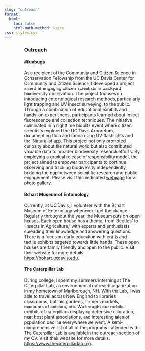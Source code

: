 ```yaml
---
slug: "outreach"
format:
  html:
    toc: false
    html-math-method: katex
css: styles.css
---
```


::: {#body style="width: 75%; margin: auto; font-weight: normal; text-align: left"}
### **Outreach**

#### **#il[uv]{.underline}bugs**

| As a recipient of the Community and Citizen Science in Conservation Fellowship from the UC Davis Center for Community and Citizen Science, I developed a project aimed at engaging citizen scientists in backyard biodiversity observation. The project focuses on introducing entomological research methods, particularly light trapping and UV insect surveying, to the public. Through a combination of educational exhibits and hands-on experiences, participants learned about insect fluorescence and collection techniques. The initiative culminated in a nighttime bioblitz event where citizen scientists explored the UC Davis Arboretum, documenting flora and fauna using UV flashlights and the iNaturalist app. This project not only promoted curiosity about the natural world but also contributed valuable data to broader biodiversity research efforts. By employing a gradual release of responsibility model, the project aimed to empower participants to continue observing and tracking biodiversity independently, bridging the gap between scientific research and public engagement. Please visit this dedicated [webpage](https://gracehorne.com/iluvbugs.html) for a photo gallery. 

#### **Bohart Museum of Entomology**

| Currently, at UC Davis, I volunteer with the Bohart Museum of Entomology whenever I get the chance. Regularly throughout the year, the Museum puts on open houses. Each open house has a theme, from 'Beetles' to 'Insects in Agriculture,' with experts and enthusiasts spreading their knowledge and answering questions. There is a focus on early education with crafts and tactile exhibits targeted towards little hands. These open houses are family friendly and open to the public. Visit their website for more details: <https://bohart.ucdavis.edu>.

#### **The Caterpillar Lab**

| During college, I spent my summers interning at The Caterpillar Lab, an environmental outreach organization in my hometown of Marlborough, NH. With the Lab, I was able to travel across New England to libraries, classrooms, botanic gardens, farmers markets, museums of science, etc. We brought our mobile exhibits of caterpillars displaying defensive coloration, neat host plant associations, and interesting tales of population decline everywhere we went. A semi-comprehensive list of all of the programs I attended with The Caterpillar Lab is available in the [outreach section](https://gracehorne.com/#outreach-extension) of my CV. Visit their website for more details: <https://www.thecaterpillarlab.org>.

#### 
:::
